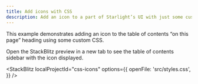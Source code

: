 ```yaml
---
title: Add icons with CSS
description: Add an icon to a part of Starlight’s UI with just some custom CSS
---
```



This example demonstrates adding an icon to the table of contents “on this page” heading using some custom CSS.

Open the StackBlitz preview in a new tab to see the table of contents sidebar with the icon displayed.

<StackBlitz
	localProjectId="css-icons"
	options={{
		openFile: 'src/styles.css',
	}}
/>
